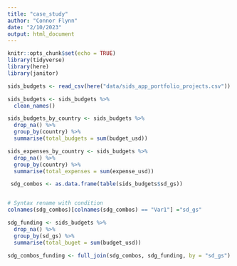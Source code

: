 ```yaml
---
title: "case_study"
author: "Connor Flynn"
date: "2/10/2023"
output: html_document
---
```


```r
knitr::opts_chunk$set(echo = TRUE)
library(tidyverse)
library(here)
library(janitor)

```

```r
sids_budgets <- read_csv(here("data/sids_app_portfolio_projects.csv"))
```

```r
sids_budgets <- sids_budgets %>% 
  clean_names()
```


```r
sids_budgets_by_country <- sids_budgets %>% 
  drop_na() %>% 
  group_by(country) %>% 
  summarise(total_budgets = sum(budget_usd))
```


```r
sids_expenses_by_country <- sids_budgets %>% 
  drop_na() %>% 
  group_by(country) %>% 
  summarise(total_expenses = sum(expense_usd))
```



```r
 sdg_combos <- as.data.frame(table(sids_budgets$sd_gs))


# Syntax rename with condition
colnames(sdg_combos)[colnames(sdg_combos) == "Var1"] ="sd_gs"

```


```r
sdg_funding <- sids_budgets %>% 
  drop_na() %>% 
  group_by(sd_gs) %>% 
  summarise(total_buget = sum(budget_usd))
```




```r
sdg_combos_funding <- full_join(sdg_combos, sdg_funding, by = "sd_gs")
```


